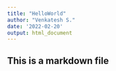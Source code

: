 ```yaml
---
title: "HelloWorld"
author: "Venkatesh S."
date: '2022-02-20'
output: html_document
---
```



## This is a markdown file
